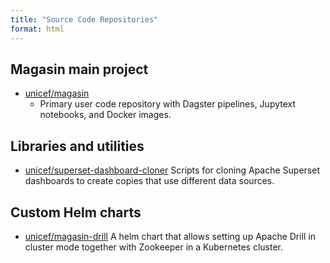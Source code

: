 ```yaml
---
title: "Source Code Repositories"
format: html
---
```


## Magasin main project

- [unicef/magasin](https://github.com/unicef/magasin)
    - Primary user code repository with Dagster pipelines, Jupytext notebooks, and Docker images.

## Libraries and utilities
- [unicef/superset-dashboard-cloner](https://github.com/unicef/superset-dashboard-cloner)
    Scripts for cloning Apache Superset dashboards to create copies that use different data sources.

## Custom Helm charts

- [unicef/magasin-drill](https://github.com/unicef/magasin-drill)
    A helm chart that allows setting up Apache Drill in cluster mode together with Zookeeper in a Kubernetes cluster. 


